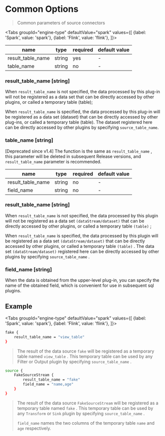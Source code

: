 
# Common Options

> Common parameters of source connectors

<Tabs
    groupId="engine-type"
    defaultValue="spark"
    values={[
        {label: 'Spark', value: 'spark'},
        {label: 'Flink', value: 'flink'},
    ]}>
<TabItem value="spark">

| name              | type   | required | default value |
| ----------------- | ------ | -------- | ------------- |
| result_table_name | string | yes      | -             |
| table_name        | string | no       | -             |

### result_table_name [string]

When `result_table_name` is not specified, the data processed by this plug-in will not be registered as a data set that can be directly accessed by other plugins, or called a temporary table (table);

When `result_table_name` is specified, the data processed by this plug-in will be registered as a data set (dataset) that can be directly accessed by other plug-ins, or called a temporary table (table). The dataset registered here can be directly accessed by other plugins by specifying `source_table_name`.

### table_name [string]

[Deprecated since v1.4] The function is the same as `result_table_name` , this parameter will be deleted in subsequent Release versions, and `result_table_name`  parameter is recommended.

</TabItem>
<TabItem value="flink">

| name              | type   | required | default value |
| ----------------- | ------ | -------- | ------------- |
| result_table_name | string | no       | -             |
| field_name        | string | no       | -             |

### result_table_name [string]

When `result_table_name` is not specified, the data processed by this plugin will not be registered as a data set `(dataStream/dataset)` that can be directly accessed by other plugins, or called a temporary table `(table)` ;

When `result_table_name` is specified, the data processed by this plugin will be registered as a data set `(dataStream/dataset)` that can be directly accessed by other plugins, or called a temporary table `(table)` . The data set `(dataStream/dataset)` registered here can be directly accessed by other plugins by specifying `source_table_name` .

### field_name [string]

When the data is obtained from the upper-level plug-in, you can specify the name of the obtained field, which is convenient for use in subsequent sql plugins.

</TabItem>
</Tabs>

## Example

<Tabs
    groupId="engine-type"
    defaultValue="spark"
    values={[
        {label: 'Spark', value: 'spark'},
        {label: 'Flink', value: 'flink'},
    ]}>
<TabItem value="spark">

```bash
fake {
    result_table_name = "view_table"
}
```

> The result of the data source `fake` will be registered as a temporary table named `view_table` . This temporary table can be used by any Filter or Output plugin by specifying `source_table_name` .

</TabItem>
<TabItem value="flink">

```bash
source {
    FakeSourceStream {
        result_table_name = "fake"
        field_name = "name,age"
    }
}
```

> The result of the data source `FakeSourceStream` will be registered as a temporary table named `fake` . This temporary table can be used by any `Transform` or `Sink` plugin by specifying `source_table_name` .
>
> `field_name` names the two columns of the temporary table `name` and `age` respectively.

</TabItem>
</Tabs>
